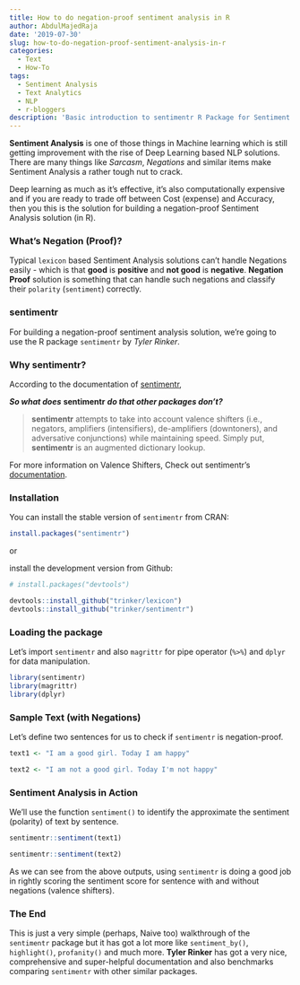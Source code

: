 ```yaml
---
title: How to do negation-proof sentiment analysis in R
author: AbdulMajedRaja
date: '2019-07-30'
slug: how-to-do-negation-proof-sentiment-analysis-in-r
categories:
  - Text
  - How-To
tags:
  - Sentiment Analysis
  - Text Analytics
  - NLP
  - r-bloggers
description: 'Basic introduction to sentimentr R Package for Sentiment Analysis'
---
```


**Sentiment Analysis** is one of those things in Machine learning which is still getting improvement with the rise of Deep Learning based NLP solutions. There are many things like *Sarcasm*, *Negations* and similar items make Sentiment Analysis a rather tough nut to crack. 

Deep learning as much as it's effective, it's also computationally expensive and if you are ready to trade off between Cost (expense) and Accuracy, then you this is the solution for building a negation-proof Sentiment Analysis solution (in R).

### What's Negation (Proof)?

Typical `lexicon` based Sentiment Analysis solutions can't handle Negations easily - which is that **good** is **positive** and **not good** is **negative**. **Negation Proof** solution is something that can handle such negations and classify their `polarity` (`sentiment`) correctly. 

### sentimentr

For building a negation-proof sentiment analysis solution, we're going to use the R package `sentimentr` by *Tyler Rinker*.

### Why sentimentr?

According to the documentation of [sentimentr](https://github.com/trinker/sentimentr), 

***So what does*** **sentimentr** ***do that other packages don't?***

> **sentimentr** attempts to take into account valence shifters (i.e.,
> negators, amplifiers (intensifiers), de-amplifiers (downtoners), and
> adversative conjunctions) while maintaining speed. Simply put,
> **sentimentr** is an augmented dictionary lookup. 

For more information on Valence Shifters, Check out sentimentr's [documentation](https://github.com/trinker/sentimentr/blob/master/README.md). 

### Installation

You can install the stable version of `sentimentr` from CRAN:

```r

install.packages("sentimentr")

```

or 

install the development version from Github:
```r

# install.packages("devtools")

devtools::install_github("trinker/lexicon")
devtools::install_github("trinker/sentimentr")

```

### Loading the package

Let's import `sentimentr` and also `magrittr` for pipe operator (`%>%`) and `dplyr` for data manipulation. 

```r
library(sentimentr) 
library(magrittr)
library(dplyr)
```

### Sample Text (with Negations)

Let's define two sentences for us to check if `sentimentr` is negation-proof.

```r
text1 <- "I am a good girl. Today I am happy"

text2 <- "I am not a good girl. Today I'm not happy"
```

### Sentiment Analysis in Action

We'll use the function `sentiment()` to identify the approximate the sentiment (polarity) of text by sentence.

```r
sentimentr::sentiment(text1)
```

```r
sentimentr::sentiment(text2)
```

As we can see from the above outputs, using `sentimentr` is doing a good job in rightly scoring the sentiment score for sentence with and without negations (valence shifters).

### The End

This is just a very simple (perhaps, Naive too) walkthrough of the `sentimentr` package but it has got a lot more like `sentiment_by()`, `highlight()`, `profanity()` and much more. **Tyler Rinker** has got a very nice, comprehensive and super-helpful documentation and also benchmarks comparing `sentimentr` with other similar packages. 